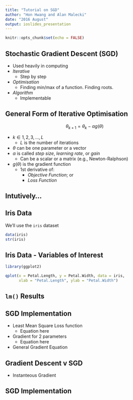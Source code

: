 ```yaml
---
title: "Tutorial on SGD"
author: "Hon Hwang and Alan Malecki"
date: "2016 August"
output: ioslides_presentation
---
```


```r
knitr::opts_chunk$set(echo = FALSE)
```

## Stochastic Gradient Descent (SGD) 

- Used heavily in computing
- *Iterative*
    + Step by step
- *Optimisation*
    + Finding min/max of a function. Finding roots.
- *Algorithm*
    + Implementable

## General Form of Iterative Optimisation

<center>$\theta_{k+1} = \theta_{k} - \alpha g(\theta)$</center>

- $k \in {1, 2, 3, \ldots, L}$
    + $L$ is the number of iterations
- $\theta$ can be one parameter or a vector
- $\alpha$ is called *step size*, *learning rate*, or *gain*
    + Can be a scalar or a matrix (e.g., Newton-Ralphson)
- $g(\theta)$ is the gradient function
    + 1st derivative of:
        * *Objective Function*; or
        * *Loss Function*

## Intutively…

## Iris Data

We'll use the `iris` dataset

```r
data(iris)
str(iris)
```

## Iris Data - Variables of Interest

```r
library(ggplot2)

qplot(x = Petal.Length, y = Petal.Width, data = iris,
      xlab = "Petal.Length", ylab = "Petal.Width")
```

## `lm()` Results


## SGD Implementation

- Least Mean Square Loss function
    + Equation here
    
- Gradient for 2 parameters
    + Equation here

- General Gradient Equation

## Gradient Descent v SGD

- Instanteous Gradient

## SGD Implementation

```r
```
